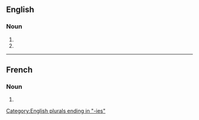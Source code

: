 ==English==

===Noun===
{{head|en|noun form}}

# {{plural of|en|whisky}}
# {{plural of|en|whiskey}}

[[Category:English plurals ending in "-ies"]]

----

==French==

===Noun===
{{head|fr|noun plural form|g=f}}

# {{plural of|fr|whisky}}